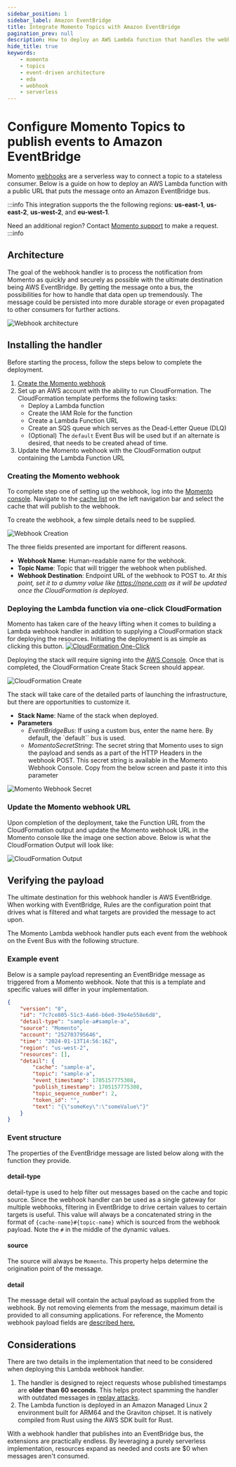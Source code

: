 ```yaml
---
sidebar_position: 1
sidebar_label: Amazon EventBridge
title: Integrate Momento Topics with Amazon EventBridge
pagination_prev: null
description: How to deploy an AWS Lambda function that handles the webhook payload published by Momento.  The handler exposes the Function over a URL that when executed puts the Momento webhook payload on a configured AWS EventBridge Bus.
hide_title: true
keywords:
    - momento
    - topics
    - event-driven architecture
    - eda
    - webhook
    - serverless
---
```


# Configure Momento Topics to publish events to Amazon EventBridge

Momento [webhooks](https://docs.momentohq.com/topics/webhooks/overview) are a serverless way to connect a topic to a stateless consumer. Below is a guide on how to deploy an AWS Lambda function with a public URL that puts the message onto an Amazon EventBridge bus.

:::info
This integration supports the the following regions: **us-east-1**, **us-east-2**, **us-west-2**, and **eu-west-1**.

Need an additional region? Contact [Momento support](https://www.gomomento.com/contact-us) to make a request.
:::info

## Architecture

The goal of the webhook handler is to process the notification from Momento as quickly and securely as possible with the ultimate destination being AWS EventBridge. By getting the message onto a bus, the possibilities for how to handle that data open up tremendously. The message could be persisted into more durable storage or even propagated to other consumers for further actions.

![Webhook architecture](/static/img/topics/webhook_arch.jpg)

## Installing the handler

Before starting the process, follow the steps below to complete the deployment.

1.  [Create the Momento webhook](#creating-the-momento-webhook)
2.  Set up an AWS account with the ability to run CloudFormation. The CloudFormation template performs the following tasks:
    -   Deploy a Lambda function
    -   Create the IAM Role for the function
    -   Create a Lambda Function URL
    -   Create an SQS queue which serves as the Dead-Letter Queue (DLQ)
    -   (Optional) The `default` Event Bus will be used but if an alternate is desired, that needs to be created ahead of time.
3.  Update the Momento webhook with the CloudFormation output containing the Lambda Function URL

### Creating the Momento webhook

To complete step one of setting up the webhook, log into the [Momento console](https://console.gomomento.com). Navigate to the [cache list](https://console.gomomento.com/caches) on the left navigation bar and select the cache that will publish to the webhook.

To create the webhook, a few simple details need to be supplied.

![Webhook Creation](/static/img/topics/creating_webhook.jpg)

The three fields presented are important for different reasons.

-   **Webhook Name**: Human-readable name for the webhook.
-   **Topic Name**: Topic that will trigger the webhook when published.
-   **Webhook Destination**: Endpoint URL of the webhook to POST to. _At this point, set it to a dummy value like https://none.com as it will be updated once the CloudFormation is deployed_.

### Deploying the Lambda function via one-click CloudFormation

Momento has taken care of the heavy lifting when it comes to building a Lambda webhook handler in addition to supplying a CloudFormation stack for deploying the resources. Initiating the deployment is as simple as clicking this button. <a href="https://console.aws.amazon.com/cloudformation/home#/stacks/create/review?stackName=momento-webhook-handler&templateURL=https://us-west-2-momento-webhook-bucket.s3.us-west-2.amazonaws.com/template.yaml"><img src="@site/static/img/cloudformation-launch-stack.png" target="_blank" alt="CloudFormation One-Click" /></a>

Deploying the stack will require signing into the [AWS Console](https://console.aws.amazon.com/). Once that is completed, the CloudFormation Create Stack Screen should appear.

![CloudFormation Create](/static/img/topics/momento_stack.png)

The stack will take care of the detailed parts of launching the infrastructure, but there are opportunities to customize it.

-   **Stack Name**: Name of the stack when deployed.
-   **Parameters**
    -   _EventBridgeBus_: If using a custom bus, enter the name here. By default, the `default`` bus is used.
    -   _MomentoSecretString_: The secret string that Momento uses to sign the payload and sends as a part of the HTTP Headers in the webhook POST. This secret string is available in the Momento Webhook Console. Copy from the below screen and paste it into this parameter

![Momento Webhook Secret](/static/img/topics/webhook_settings.jpg)

### Update the Momento webhook URL

Upon completion of the deployment, take the Function URL from the CloudFormation output and update the Momento webhook URL in the Momento console like the image one section above. Below is what the CloudFormation Output will look like:

![CloudFormation Output](/static/img/topics/cloudformation_output.jpg)

## Verifying the payload

The ultimate destination for this webhook handler is AWS EventBridge. When working with EventBridge, Rules are the configuration point that drives what is filtered and what targets are provided the message to act upon.

The Momento Lambda webhook handler puts each event from the webhook on the Event Bus with the following structure.

### Example event

Below is a sample payload representing an EventBridge message as triggered from a Momento webhook. Note that this is a template and specific values will differ in your implementation.

```json
{
    "version": "0",
    "id": "7c7ce805-51c3-4a66-b6e0-39e4e558e6d8",
    "detail-type": "sample-a#sample-a",
    "source": "Momento",
    "account": "252703795646",
    "time": "2024-01-13T14:56:16Z",
    "region": "us-west-2",
    "resources": [],
    "detail": {
        "cache": "sample-a",
        "topic": "sample-a",
        "event_timestamp": 1705157775308,
        "publish_timestamp": 1705157775308,
        "topic_sequence_number": 2,
        "token_id": "",
        "text": "{\"someKey\":\"someValue\"}"
    }
}
```

### Event structure

The properties of the EventBridge message are listed below along with the function they provide.

#### detail-type

detail-type is used to help filter out messages based on the cache and topic source. Since the webhook handler can be used as a single gateway for multiple webhooks, filtering in EventBridge to drive certain values to certain targets is useful. This value will always be a concatenated string in the format of `{cache-name}#{topic-name}` which is sourced from the webhook payload. Note the `#` in the middle of the dynamic values.

#### source

The source will always be `Momento`. This property helps determine the origination point of the message.

#### detail

The message detail will contain the actual payload as supplied from the webhook. By not removing elements from the message, maximum detail is provided to all consuming applications. For reference, the Momento webhook payload fields are [described here.](https://docs.momentohq.com/topics/webhooks/overview#example-event)

## Considerations

There are two details in the implementation that need to be considered when deploying this Lambda webhook handler.

1.  The handler is designed to reject requests whose published timestamps are **older than 60 seconds**. This helps protect spamming the handler with outdated messages in [replay attacks](https://docs.momentohq.com/topics/webhooks/security#replay-attacking).
2.  The Lambda function is deployed in an Amazon Managed Linux 2 environment built for ARM64 and the Graviton chipset. It is natively compiled from Rust using the AWS SDK built for Rust.

With a webhook handler that publishes into an EventBridge bus, the extensions are practically endless. By leveraging a purely serverless implementation, resources expand as needed and costs are $0 when messages aren't consumed.
